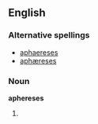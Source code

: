 ==English==

===Alternative spellings===
* [[aphaereses]]
* [[aphæreses]]

===Noun===
'''aphereses''' {{p}}

# {{plural of|[[apheresis#English|apheresis]]}}